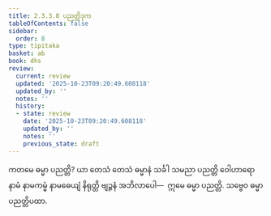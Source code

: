 ```yaml
---
title: 2.3.3.8 ပညတ္တိဒုက
tableOfContents: false
sidebar:
  order: 8
type: tipitaka
basket: ab
book: dhs
review:
  current: review
  updated: '2025-10-23T09:20:49.608118'
  updated_by: ''
  notes: ''
  history:
  - state: review
    date: '2025-10-23T09:20:49.608118'
    updated_by: ''
    notes: ''
    previous_state: draft
---
```



<ReviewStatus review={frontmatter.review} showDetails={true} />

<HypothesisAnnotation frontmatter={frontmatter} />

<DynamicBreadcrumb />

<Division number="1315" book="dhs" e="ch" v="29" p="256">

<Paragraph number="2019" book="dhs">
ကတမေ ဓမ္မာ ပညတ္တိ? ယာ တေသံ တေသံ ဓမ္မာနံ သင်္ခါ သမညာ ပညတ္တိ ဝေါဟာရော နာမံ နာမကမ္မံ နာမဓေယျံ နိရုတ္တိ ဗျဉ္ဇနံ အဘိလာပေါ—  ဣမေ ဓမ္မာ ပညတ္တိ.
</Paragraph>

<Paragraph number="2020" book="dhs">
သဗ္ဗေဝ ဓမ္မာ ပညတ္တိပထာ.
</Paragraph>
</Division>
